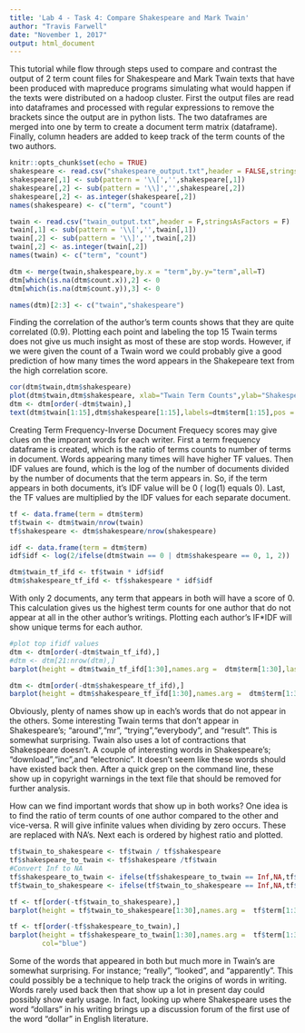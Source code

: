 ---
title: 'Lab 4 - Task 4: Compare Shakespeare and Mark Twain'
author: "Travis Farwell"
date: "November 1, 2017"
output: html_document
---

This tutorial while flow through steps used to compare and contrast the output of 2 term count files for Shakespeare and Mark Twain texts that have been produced with mapreduce programs simulating what would happen if the texts were distributed on a hadoop cluster. First the output files are read into dataframes and processed with regular expressions to remove the brackets since the output are in python lists. The two dataframes are merged into one by term to create a document term matrix (dataframe). Finally, column headers are added to keep track of the term counts of the two authors.

```{r setup, include=FALSE}
knitr::opts_chunk$set(echo = TRUE)
shakespeare <- read.csv("shakespeare_output.txt",header = FALSE,stringsAsFactors =FALSE )
shakespeare[,1] <- sub(pattern = '\\[','',shakespeare[,1])
shakespeare[,2] <- sub(pattern = '\\]','',shakespeare[,2])
shakespeare[,2] <- as.integer(shakespeare[,2])
names(shakespeare) <- c("term", "count")

twain <- read.csv("twain_output.txt",header = F,stringsAsFactors = F)
twain[,1] <- sub(pattern = '\\[','',twain[,1])
twain[,2] <- sub(pattern = '\\]','',twain[,2])
twain[,2] <- as.integer(twain[,2])
names(twain) <- c("term", "count")

dtm <- merge(twain,shakespeare,by.x = "term",by.y="term",all=T)
dtm[which(is.na(dtm$count.x)),2] <- 0 
dtm[which(is.na(dtm$count.y)),3] <- 0

names(dtm)[2:3] <- c("twain","shakespeare") 
```

Finding the correlation of the author's term counts shows that they are quite correlated (0.9). Plotting each point and labeling the top 15 Twain terms does not give us much insight as most of these are stop words. However, if we were given the count of a Twain word we could probably give a good prediction of how many times the word appears in the Shakepeare text from the high correlation score.

```{r }
cor(dtm$twain,dtm$shakespeare)
plot(dtm$twain,dtm$shakespeare, xlab="Twain Term Counts",ylab="Shakespeare Term Counts",col="blue",ylim =c(0,30000) )
dtm <- dtm[order(-dtm$twain),]
text(dtm$twain[1:15],dtm$shakespeare[1:15],labels=dtm$term[1:15],pos = 3)
```

Creating Term Frequency-Inverse Document Frequecy scores may give clues on the imporant words for each writer. First a term frequency dataframe is created, which is the ratio of terms counts to number of terms in document. Words appearing many times will have higher TF values. Then IDF values are found, which is the log of the number of documents divided by the number of documents that the term appears in. So, if the term appears in both documents, it's IDF value will be 0 ( log(1) equals 0). Last, the TF values are multiplied by the IDF values for each separate document. 

```{r}
tf <- data.frame(term = dtm$term)
tf$twain <- dtm$twain/nrow(twain)
tf$shakespeare <- dtm$shakespeare/nrow(shakespeare)

idf <- data.frame(term = dtm$term)
idf$idf <- log(2/ifelse(dtm$twain == 0 | dtm$shakespeare == 0, 1, 2))

dtm$twain_tf_ifd <- tf$twain * idf$idf
dtm$shakespeare_tf_ifd <- tf$shakespeare * idf$idf
```

With only 2 documents, any term that appears in both will have a score of 0. This calculation gives us the highest term counts for one author that do not appear at all in the other author's writings. Plotting each author's IF*IDF will show unique terms for each author.

```{r}
#plot top ifidf values
dtm <- dtm[order(-dtm$twain_tf_ifd),]
#dtm <- dtm[21:nrow(dtm),]
barplot(height = dtm$twain_tf_ifd[1:30],names.arg =  dtm$term[1:30],las=2, main="Twain Unique Words",col="yellow",ylab="IF*IDF")

dtm <- dtm[order(-dtm$shakespeare_tf_ifd),]
barplot(height = dtm$shakespeare_tf_ifd[1:30],names.arg =  dtm$term[1:30],las=2, main="Shakespeare Unique Words",col="purple",ylab="IF*IDF")
```

Obviously, plenty of names show up in each's words that do not appear in the others. Some interesting Twain terms that don't appear in Shakespeare's; "around","mr", "trying","everybody", and "result". This is somewhat surprising. Twain also uses a lot of contractions that Shakespeare doesn't.  A couple of interesting words in Shakespeare's; "download","inc",and "electronic". It doesn't seem like these words should have existed back then. After a quick grep on the command line, these show up in copyright warnings in the text file that should be removed for further analysis.

How can we find important words that show up in both works? One idea is to find the ratio of term counts of one author compared to the other and vice-versa. R will give infinite values when dividing by zero occurs. These are replaced with NA's. Next each is ordered by highest ratio and plotted. 

```{r}
tf$twain_to_shakespeare <- tf$twain / tf$shakespeare
tf$shakespeare_to_twain <- tf$shakespeare /tf$twain
#Convert Inf to NA
tf$shakespeare_to_twain <- ifelse(tf$shakespeare_to_twain == Inf,NA,tf$shakespeare_to_twain)
tf$twain_to_shakespeare <- ifelse(tf$twain_to_shakespeare == Inf,NA,tf$twain_to_shakespeare)

tf <- tf[order(-tf$twain_to_shakespeare),]
barplot(height = tf$twain_to_shakespeare[1:30],names.arg =  tf$term[1:30],las=2,main="Twain to Shakespeare Word Ratio",col="green")

tf <- tf[order(-tf$shakespeare_to_twain),]
barplot(height = tf$shakespeare_to_twain[1:30],names.arg =  tf$term[1:30],las=2,main="Shakespeare to Twain Word Ratio",
        col="blue")
```

Some of the words that appeared in both but much more in Twain's are somewhat surprising. For instance; "really", "looked", and "apparently". This could possibly be a technique to help track the origins of words in writing. Words rarely used back then that show up a lot in present day could possibly show early usage. In fact, looking up where Shakespeare uses the word "dollars" in his writing brings up a discussion forum of the first use of the word "dollar" in English literature.


